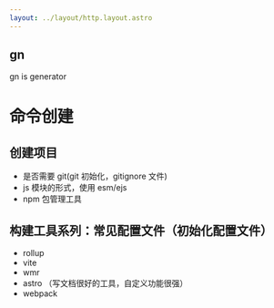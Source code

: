 ```yaml
---
layout: ../layout/http.layout.astro
---
```


## gn

gn is generator

# 命令创建

<CommandSwitch />

## 创建项目

- 是否需要 git(git 初始化，gitignore 文件)
- js 模块的形式，使用 esm/ejs
- npm 包管理工具

## 构建工具系列：常见配置文件（初始化配置文件）

- rollup
- vite
- wmr
- astro （写文档很好的工具，自定义功能很强）
- webpack
